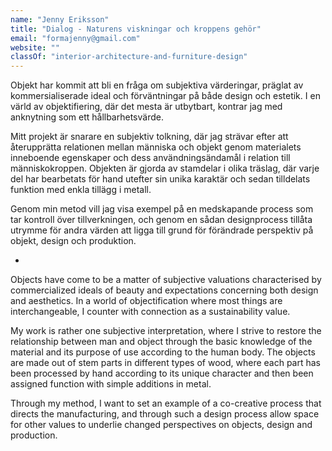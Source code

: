 ```yaml
---
name: "Jenny Eriksson"
title: "Dialog - Naturens viskningar och kroppens gehör"
email: "formajenny@gmail.com"
website: ""
classOf: "interior-architecture-and-furniture-design"
---
```











Objekt har kommit att bli en fråga om subjektiva värderingar, präglat av kommersialiserade ideal och förväntningar på både design och estetik. I en värld av objektifiering, där det mesta är utbytbart, kontrar jag med anknytning som ett hållbarhetsvärde.

Mitt projekt är snarare en subjektiv tolkning, där jag strävar efter att återupprätta relationen mellan människa och objekt genom materialets inneboende egenskaper och dess användningsändamål i relation till människokroppen. Objekten är gjorda av stamdelar i olika träslag, där varje del har bearbetats för hand utefter sin unika karaktär och sedan tilldelats funktion med enkla tillägg i metall.

Genom min metod vill jag visa exempel på en medskapande process som tar kontroll över tillverkningen, och genom en sådan designprocess tillåta utrymme för andra värden att ligga till grund för förändrade perspektiv på objekt, design och produktion.

-

Objects have come to be a matter of subjective valuations characterised by commercialized ideals of beauty and expectations concerning both design and aesthetics. In a world of objectification where most things are interchangeable, I counter with connection as a sustainability value.
 
My work is rather one subjective interpretation, where I strive to restore the relationship between man and object through the basic knowledge of the material and its purpose of use according to the human body. The objects are made out of stem parts in different types of wood, where each part has been processed by hand according to its unique character and then been assigned function with simple additions in metal. 

Through my method, I want to set an example of a co-creative process that directs the manufacturing, and through such a design process allow space for other values to underlie changed perspectives on objects, design and production.

<ImageZoom
  preview={preview261}
  zoom={zoom261}
  caption="Beta versions. The extended dialogue. <br> Photo: Oscar Morin"
  isTallImage={true}
/>

<ImageZoom
  preview={preview262}
  zoom={zoom262}
  caption="Beta 1.0 <br> Photo: Oscar Morin"
  isTallImage={true}
/>

<ImageZoom
  preview={preview263}
  zoom={zoom263}
  caption="Beta 1.0 detail <br> Photo: Oscar Morin"
  isTallImage={true}
/>

<ImageZoom
  preview={preview264}
  zoom={zoom264}
  caption="Beta 2.0 <br> Photo: Oscar Morin"
  isTallImage={true}
/>

<ImageZoom
  preview={preview265}
  zoom={zoom265}
  caption="Beta 2.0 detail <br> Photo: Oscar Morin"
  isTallImage={true}
/>

<ImageZoom
  preview={preview266}
  zoom={zoom266}
  caption="Beta 3.0 <br> Photo: Oscar Morin"
  isTallImage={true}
/>

<ImageZoom
  preview={preview267}
  zoom={zoom267}
  caption="Beta 3.0 detail <br> Photo: Oscar Morin"
  isTallImage={true}
/>
